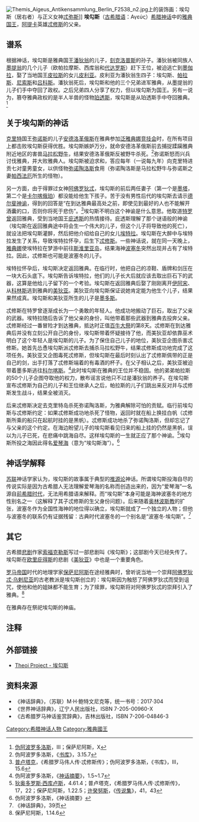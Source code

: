 [[File:Themis_Aigeus_Antikensammlung_Berlin_F2538_n2.jpg|thumb]]上的装饰画：埃勾斯（居右者）与正义女神[[忒弥斯|忒弥斯]]]]
'''埃勾斯'''（[[古希腊语|古希腊语]]：Α{{unicode|ἰ}}γεύς）[[希腊神话|希腊神话]]中的[[雅典国王|雅典国王]]，[[阿提卡|阿提卡]]英雄[[忒修斯|忒修斯]]的父亲。

== 谱系 ==
根据神话，埃勾斯是雅典国王[[潘狄翁二世|潘狄翁]]的儿子，[[刻克洛普斯|刻克洛普斯]]的孙子。潘狄翁被同族人[[墨提翁|墨提翁]]的几个儿子（欧帕拉摩斯、西库翁和[[代达罗斯|代达罗斯]]）赶下王位，被迫逃亡到[[墨伽拉|墨伽拉]]，娶了当地国王[[皮拉斯|皮拉斯]]的女儿[[皮利亚|皮利亚]]。皮利亚为潘狄翁生四子：埃勾斯、[[帕拉斯_(潘狄翁之子)|帕拉斯]]、[[尼索斯|尼索斯]]和[[吕科斯|吕科斯]]。潘狄翁死后，埃勾斯和他的三个兄弟进军雅典，从墨提翁的儿子们手中夺回了政权。之后兄弟四人分享了权力，但以埃勾斯为国王。另有一说为，篡夺雅典政权的是半人半兽的怪物[[珀透斯|珀透斯]]，埃勾斯是从珀透斯手中夺回雅典。<ref>[[伪阿波罗多洛斯|伪阿波罗多洛斯]]，III；保萨尼阿斯，X</ref>

== 关于埃勾斯的神话 ==
[[克里特|克里特]]国王[[弥诺斯|弥诺斯]]的儿子[[安德洛革俄斯|安德洛革俄斯]]在雅典参加[[泛雅典娜竞技会|泛雅典娜竞技会]]时，在所有项目上都击败埃勾斯获得优胜。埃勾斯嫉妒万分，就命安德洛革俄斯前去捕捉蹂躏雅典附近地区的害兽[[马拉松野牛|马拉松野牛]]，结果安德洛革俄斯反被野牛杀死。<ref>伪阿波罗多洛斯，《[[书库|书库]]》，3.15.7</ref>弥诺斯怒而兴兵讨伐雅典，并大败雅典人。埃勾斯被迫求和，答应每年（一说每九年）向克里特进贡七对童男童女，以供怪物[[弥诺陶洛斯|弥诺陶洛斯]]食用（弥诺陶洛斯是马拉松野牛与弥诺斯之妻[[帕西法厄|帕西法厄]]所生的怪物）。

另一方面，由于得罪过女神[[阿佛罗狄忒|阿佛罗狄忒]]，埃勾斯的前后两任妻子（第一个是[[墨塔|墨塔]]，第二个是[[卡尔喀俄珀|卡尔喀俄珀]]）都没能给他生下孩子。苦于没有男性后代的埃勾斯去请示[[德尔斐神谕|德尔斐神谕]]，得到的回答是“在到达雅典最高处之前，即使见到最好的人也不能解开酒囊的口，否则你将死于悲伤”。<ref>[[普卢塔克|普卢塔克]]，《希腊罗马伟人传·忒修斯传》；伪阿波罗多洛斯，《书库》，III，15.6</ref>埃勾斯不明白这个神谕是什么意思。他取道[[特罗曾|特罗曾]]返回雅典，受到当地国王[[庇透斯|庇透斯]]的热情接待。庇透斯理解了那个谜语般的神谕（埃勾斯在返回雅典途中将会生一个伟大的儿子，但这个儿子将导致他的死亡），就设法把埃勾斯灌醉，然后把他介绍给自己的女儿[[埃特拉|埃特拉]]。埃勾斯在大醉中与埃特拉发生了关系，导致埃特拉怀孕，后生下[[忒修斯|忒修斯]]。一些神话说，就在同一天晚上，[[雅典娜|雅典娜]]使埃特拉在梦游中前往[[斯淮里亚岛|斯淮里亚岛]]，结果海神[[波塞冬|波塞冬]]突然出现并占有了埃特拉。因此，忒修斯也可能是波塞冬的儿子。

埃特拉怀孕后，埃勾斯决定返回雅典。在临行时，他把自己的凉鞋、盾牌和剑压在一块大石头底下。埃勾斯告诉埃特拉，他们的儿子长大后就应该去取出巨石下的武器，这算是他给儿子留下的一个考验。埃勾斯在返回雅典后娶了刚刚离开[[伊阿宋|伊阿宋]]、从[[科林斯|科林斯]]逃到雅典的[[美狄亚|美狄亚]]。美狄亚向埃勾斯保证说她肯定能为他生个儿子，结果果然成真。埃勾斯和美狄亚所生的儿子是[[墨多斯|墨多斯]]。

忒修斯在特罗曾逐渐成长为一个勇敢的年轻人。他成功地搬动了巨石，取出了父亲的武器。埃特拉随后告诉了他父亲的身份，叫他带着那些武器到雅典去投奔父亲。忒修斯经过一番冒险才到达雅典，抵达时正值[[百牛大祭|百牛大祭]]的第8天。忒修斯在到达雅典后并没有立刻公开自己的身份，埃勾斯带着怀疑接待了他，而美狄亚却依靠巫术明白了这个年轻人是埃勾斯的儿子。为了保住自己儿子的地位，美狄亚企图杀害忒修斯。她首先怂恿埃勾斯派忒修斯去捕杀马拉松野牛，结果忒修斯成功地完成了这项任务。美狄亚又企图毒死忒修斯，但埃勾斯在最后时刻认出了忒修斯佩带的正是自己的剑，出手打落了忒修斯端着的有毒酒的杯子。在父子相认之后，美狄亚被迫带着墨多斯逃往[[科尔喀斯|科尔喀斯]]。<ref>伪阿波罗多洛斯，《[[神话摘要|神话摘要]]》，1.5~1.7</ref>此时埃勾斯在雅典的王位并不稳固。他的弟弟帕拉斯的50个儿子企图夺取他的权力，散布谣言说他只不过是潘狄翁的养子。在埃勾斯宣布忒修斯为自己的儿子和王位继承人之后，帕拉斯的儿子们跳出来反对并与忒修斯发生战斗，结果全被消灭。

后来忒修斯决定去克里特岛杀死弥诺陶洛斯，为雅典解除可怕的贡赋。临行前埃勾斯与忒修斯约定：如果忒修斯成功地杀死了怪物，返回时就在船上换挂白帆（忒修斯所乘的船只在起航时挂的是黑帆）。忒修斯成功地杀了弥诺陶洛斯，但却忘记了与父亲的这个约定。在海边盼望儿子的埃勾斯看见归来的船上挂的仍然是黑帆，误以为儿子已死，在悲痛中跳海自尽。这样埃勾斯的一生就正应了那个神谕。<ref>[[狄奥多罗斯·西库卢斯|狄奥多罗斯·西库卢斯]]，4.61.4；普卢塔克，《希腊罗马伟人传·忒修斯传》，17，22；保萨尼阿斯，1.22.5；[[许癸努斯|许癸努斯]]，《[[传说集|传说集]]》，41，43</ref>埃勾斯所投之海因此得名[[爱琴海|爱琴海]]（意为“埃勾斯海”）。<ref>伪阿波罗多洛斯，《神话摘要》</ref>

== 神话学解释 ==
[[苏联|苏联]]神话学家认为，埃勾斯的故事属于典型的[[推源论|推源论]]神话。所谓埃勾斯投海自尽的传说实际是因为古希腊人无法理解爱琴海的名称而创造出来的，因为“爱琴海”一名源自[[米诺斯文明|前希腊时代]]，无法用希腊语来解释。而“埃勾斯”本身可能是海神波塞冬的地方性别名之一（这解释了其子忒修斯的生父身份问题）。后来随着[[奥林波斯教|奥林波斯教]]的扩张，波塞冬作为全国性海神的地位得以确立，埃勾斯就成了一个独立的人物；但他与波塞冬的联系仍有证据残留：古典时代波塞冬的一个别名是“波塞冬·埃勾斯”。<ref>《神话辞典》，39页</ref>

== 其它 ==
古希腊[[悲剧|悲剧]]作家[[索福克勒斯|索福克勒斯]]写过一部悲剧叫《埃勾斯》；这部剧今天已经失传了。埃勾斯在[[欧里庇得斯|欧里庇得斯]]的悲剧《[[美狄亚_(悲剧)|美狄亚]]》中也是一个重要角色。

[[罗马帝国|罗马帝国]]时代的地理学家[[保萨尼阿斯|保萨尼阿斯]]在途经雅典时，曾听说当地一个崇拜[[阿佛罗狄忒|阿佛罗狄忒·乌剌尼亚]]的古老教派是埃勾斯创立的：埃勾斯因为触怒了阿佛罗狄忒而受到诅咒，使他和他的姐妹都不能生育；为了赎罪，埃勾斯将对阿佛罗狄忒的崇拜引入了雅典。<ref>保萨尼阿斯，1.14.6</ref>

在雅典存在祭祀埃勾斯的神庙。

== 注释 ==
{{reflist|2}}
== 外部链接 ==
{{Commonscat|Aegeus}}
* [http://www.theoi.com/ Theoi Project - 埃勾斯]{{Wayback|url=http://www.theoi.com/ |date=20130530075409 }}
== 资料来源 ==
* 《神话辞典》，（苏联）M·H·鲍特文尼克等，统一书号：2017·304 
* 《世界神话辞典》，辽宁人民出版社，ISBN 7-205-00960-X 
* 《古希腊罗马神话鉴赏辞典》，吉林出版社，ISBN 7-206-04846-3

{{Authority control}}
[[Category:希腊神话人物|Category:希腊神话人物]]
[[Category:雅典國王|Category:雅典國王]]